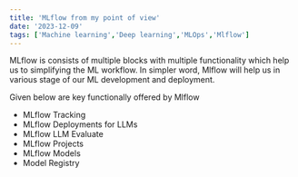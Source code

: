 ```yaml
---
title: 'MLflow from my point of view'
date: '2023-12-09'
tags: ['Machine learning','Deep learning','MLOps','Mlflow']
---
```


MLflow is consists of multiple blocks with multiple functionality which help us to simplifying the ML workflow.
In simpler word, Mlflow will help us in various stage of our ML development and deployment.

Given below are key functionally offered by Mlflow

- MLflow Tracking
- MLflow Deployments for LLMs
- MLflow LLM Evaluate
- MLflow Projects
- MLflow Models
- Model Registry
